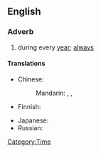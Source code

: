 ==English==

===Adverb===
{{en-adv|-|pos=[[year]] [[in]], [[year]] [[out]]}}

# {{idiom}} during every [[year]]; [[always]]

====Translations====
{{trans-top|during every year}}
* Chinese:
*: Mandarin: {{t-|cmn|年復一年|sc=Hani}}, {{t-|cmn|年复一年|tr=niánfùyīnián|sc=Hani}}, {{t-|cmn|年年|tr=niánnián|sc=Hani}}
* Finnish: {{t-|fi|vuodesta toiseen}}
{{trans-mid}}
* Japanese: {{t|ja|歳歳年年|tr=さいさいねんねん, saisai-nennen}}
* Russian: {{t|ru|из года в год|tr=iz góda v god}}
{{trans-bottom}}

[[Category:Time]]